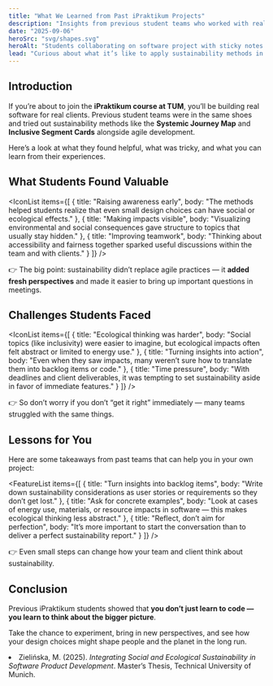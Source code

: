 ```yaml
---
title: "What We Learned from Past iPraktikum Projects"
description: "Insights from previous student teams who worked with real clients and tried out sustainability methods in their projects."
date: "2025-09-06"
heroSrc: "svg/shapes.svg"
heroAlt: "Students collaborating on software project with sticky notes and laptops"
lead: "Curious about what it’s like to apply sustainability methods in iPraktikum? Here’s what previous students discovered when they tested them in real client projects — the wins, the struggles, and tips for you."
---
```


## Introduction

If you’re about to join the **iPraktikum course at TUM**, you’ll be building real software for real clients. Previous student teams were in the same shoes and tried out sustainability methods like the **Systemic Journey Map** and **Inclusive Segment Cards** alongside agile development.

Here’s a look at what they found helpful, what was tricky, and what you can learn from their experiences.

## What Students Found Valuable

<IconList
    items={[
        { title: "Raising awareness early", body: "The methods helped students realize that even small design choices can have social or ecological effects." },
        { title: "Making impacts visible", body: "Visualizing environmental and social consequences gave structure to topics that usually stay hidden." },
        { title: "Improving teamwork", body: "Thinking about accessibility and fairness together sparked useful discussions within the team and with clients." }
    ]}
/>

👉 The big point: sustainability didn’t replace agile practices — it **added fresh perspectives** and made it easier to bring up important questions in meetings.

## Challenges Students Faced

<IconList
    items={[
        { title: "Ecological thinking was harder", body: "Social topics (like inclusivity) were easier to imagine, but ecological impacts often felt abstract or limited to energy use." },
        { title: "Turning insights into action", body: "Even when they saw impacts, many weren’t sure how to translate them into backlog items or code." },
        { title: "Time pressure", body: "With deadlines and client deliverables, it was tempting to set sustainability aside in favor of immediate features." }
    ]}
/>

👉 So don’t worry if you don’t “get it right” immediately — many teams struggled with the same things.

## Lessons for You

Here are some takeaways from past teams that can help you in your own project:

<FeatureList
    items={[
        { title: "Turn insights into backlog items", body: "Write down sustainability considerations as user stories or requirements so they don’t get lost." },
        { title: "Ask for concrete examples", body: "Look at cases of energy use, materials, or resource impacts in software — this makes ecological thinking less abstract." },
        { title: "Reflect, don’t aim for perfection", body: "It’s more important to start the conversation than to deliver a perfect sustainability report." }
    ]}
/>

👉 Even small steps can change how your team and client think about sustainability.

## Conclusion

Previous iPraktikum students showed that **you don’t just learn to code — you learn to think about the bigger picture**.

Take the chance to experiment, bring in new perspectives, and see how your design choices might shape people and the planet in the long run.

<References>
    <li>Zielińska, M. (2025). <em>Integrating Social and Ecological Sustainability in Software Product Development</em>. Master’s Thesis, Technical University of Munich.</li>
</References>
